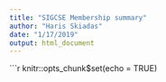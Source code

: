 ```yaml
---
title: "SIGCSE Membership summary"
author: "Haris Skiadas"
date: "1/17/2019"
output: html_document
---
```


```r
knitr::opts_chunk$set(echo = TRUE)
